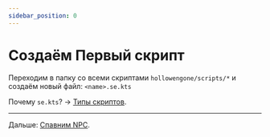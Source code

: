 ```yaml
---
sidebar_position: 0
---
```


# Создаём Первый скрипт

Переходим в папку со всеми скриптами `hollowengone/scripts/*` и создаём новый файл: `<name>.se.kts`

Почему `se.kts`? -> [Типы скриптов](../extra/scripts-type).

---

Дальше: [Спавним NPC](./spawn-npc).
